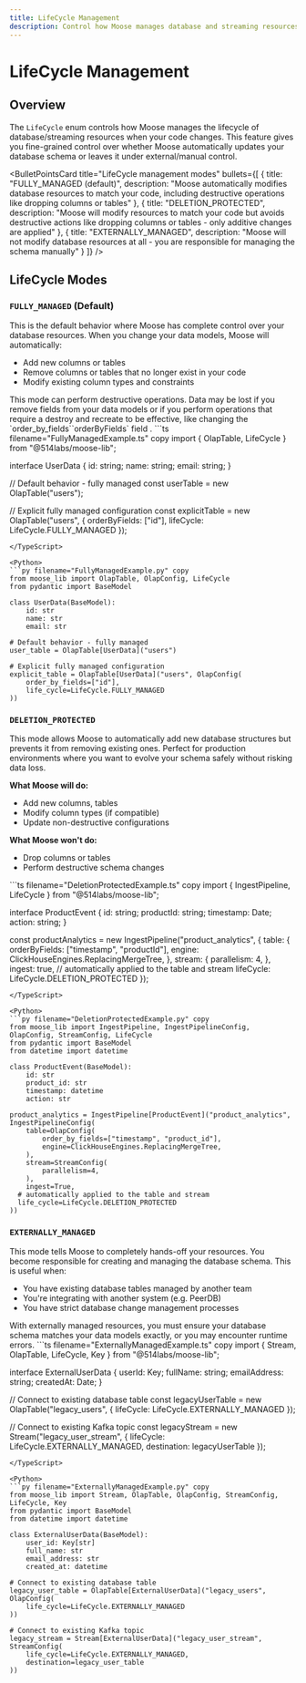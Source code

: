 ```yaml
---
title: LifeCycle Management
description: Control how Moose manages database and streaming resources when your code changes
---
```



# LifeCycle Management

<LanguageSwitcher />

## Overview

The `LifeCycle` enum controls how Moose manages the lifecycle of database/streaming resources when your code changes.
This feature gives you fine-grained control over whether Moose automatically updates your database schema or
leaves it under external/manual control.

<BulletPointsCard
  title="LifeCycle management modes"
  bullets={[
    {
      title: "FULLY_MANAGED (default)",
      description: "Moose automatically modifies database resources to match your code, including destructive operations like dropping columns or tables"
    },
    {
      title: "DELETION_PROTECTED",
      description: "Moose will modify resources to match your code but avoids destructive actions like dropping columns or tables - only additive changes are applied"
    },
    {
      title: "EXTERNALLY_MANAGED",
      description: "Moose will not modify database resources at all - you are responsible for managing the schema manually"
    }
  ]}
/>

## LifeCycle Modes

### `FULLY_MANAGED` (Default)

This is the default behavior where Moose has complete control over your database resources. When you change your data models, Moose will automatically:

- Add new columns or tables
- Remove columns or tables that no longer exist in your code
- Modify existing column types and constraints

<Callout type="warning" title="Warning">
This mode can perform destructive operations. Data may be lost if you remove fields from your data models or if you perform operations that require a destroy and recreate to be effective, like changing the <Python inline>`order_by_fields`</Python><TypeScript inline>`orderByFields`</TypeScript> field .  
</Callout>

<TypeScript>
```ts filename="FullyManagedExample.ts" copy
import { OlapTable, LifeCycle } from "@514labs/moose-lib";

interface UserData {
  id: string;
  name: string;
  email: string;
}

// Default behavior - fully managed
const userTable = new OlapTable<UserData>("users");

// Explicit fully managed configuration
const explicitTable = new OlapTable<UserData>("users", {
  orderByFields: ["id"],
  lifeCycle: LifeCycle.FULLY_MANAGED
});
```
</TypeScript>

<Python>
```py filename="FullyManagedExample.py" copy
from moose_lib import OlapTable, OlapConfig, LifeCycle
from pydantic import BaseModel

class UserData(BaseModel):
    id: str
    name: str
    email: str

# Default behavior - fully managed
user_table = OlapTable[UserData]("users")

# Explicit fully managed configuration
explicit_table = OlapTable[UserData]("users", OlapConfig(
    order_by_fields=["id"],
    life_cycle=LifeCycle.FULLY_MANAGED
))
```
</Python>

### `DELETION_PROTECTED`

This mode allows Moose to automatically add new database structures but prevents it from removing existing ones.
Perfect for production environments where you want to evolve your schema safely without risking data loss.

**What Moose will do:**
- Add new columns, tables
- Modify column types (if compatible)
- Update non-destructive configurations

**What Moose won't do:**
- Drop columns or tables
- Perform destructive schema changes

<TypeScript>
```ts filename="DeletionProtectedExample.ts" copy
import { IngestPipeline, LifeCycle } from "@514labs/moose-lib";

interface ProductEvent {
  id: string;
  productId: string;
  timestamp: Date;
  action: string;
}

const productAnalytics = new IngestPipeline<ProductEvent>("product_analytics", {
  table: {
    orderByFields: ["timestamp", "productId"],
    engine: ClickHouseEngines.ReplacingMergeTree,
  },
  stream: {
    parallelism: 4,
  },
  ingest: true,
  // automatically applied to the table and stream
  lifeCycle: LifeCycle.DELETION_PROTECTED
});
```
</TypeScript>

<Python>
```py filename="DeletionProtectedExample.py" copy
from moose_lib import IngestPipeline, IngestPipelineConfig, OlapConfig, StreamConfig, LifeCycle
from pydantic import BaseModel
from datetime import datetime

class ProductEvent(BaseModel):
    id: str
    product_id: str
    timestamp: datetime
    action: str

product_analytics = IngestPipeline[ProductEvent]("product_analytics", IngestPipelineConfig(
    table=OlapConfig(
        order_by_fields=["timestamp", "product_id"],
        engine=ClickHouseEngines.ReplacingMergeTree,
    ),
    stream=StreamConfig(
        parallelism=4,
    ),
    ingest=True,
  # automatically applied to the table and stream
  life_cycle=LifeCycle.DELETION_PROTECTED
))
```
</Python>

### `EXTERNALLY_MANAGED`

This mode tells Moose to completely hands-off your resources.
You become responsible for creating and managing the database schema. This is useful when:

- You have existing database tables managed by another team
- You're integrating with another system (e.g. PeerDB)
- You have strict database change management processes

<Callout type="info" title="Note">
With externally managed resources, you must ensure your database schema matches your data models exactly, or you may encounter runtime errors.
</Callout>

<TypeScript>
```ts filename="ExternallyManagedExample.ts" copy
import { Stream, OlapTable, LifeCycle, Key } from "@514labs/moose-lib";

interface ExternalUserData {
  userId: Key<string>;
  fullName: string;
  emailAddress: string;
  createdAt: Date;
}

// Connect to existing database table
const legacyUserTable = new OlapTable<ExternalUserData>("legacy_users", {
  lifeCycle: LifeCycle.EXTERNALLY_MANAGED
});

// Connect to existing Kafka topic
const legacyStream = new Stream<ExternalUserData>("legacy_user_stream", {
  lifeCycle: LifeCycle.EXTERNALLY_MANAGED,
  destination: legacyUserTable
});
```
</TypeScript>

<Python>
```py filename="ExternallyManagedExample.py" copy
from moose_lib import Stream, OlapTable, OlapConfig, StreamConfig, LifeCycle, Key
from pydantic import BaseModel
from datetime import datetime

class ExternalUserData(BaseModel):
    user_id: Key[str]
    full_name: str
    email_address: str
    created_at: datetime

# Connect to existing database table
legacy_user_table = OlapTable[ExternalUserData]("legacy_users", OlapConfig(
    life_cycle=LifeCycle.EXTERNALLY_MANAGED
))

# Connect to existing Kafka topic
legacy_stream = Stream[ExternalUserData]("legacy_user_stream", StreamConfig(
    life_cycle=LifeCycle.EXTERNALLY_MANAGED,
    destination=legacy_user_table
))
```
</Python>
